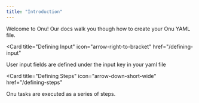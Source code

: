 ```yaml
---
title: "Introduction"
---
```


Welcome to Onu! Our docs walk you though how to create your Onu YAML file.

<CardGroup>

<Card
  title="Defining Input"
  icon="arrow-right-to-bracket"
  href="/defining-input"
>
  User input fields are defined under the input key in your yaml file
</Card>

<Card
  title="Defining Steps"
  icon="arrow-down-short-wide"
  href="/defining-steps"
>
  Onu tasks are executed as a series of steps.
</Card>

</CardGroup>
